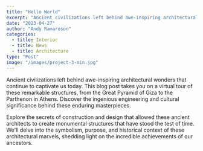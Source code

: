 ```yaml
---
title: "Hello World"
excerpt: "Ancient civilizations left behind awe-inspiring architectural wonders that continue to captivate us today. "
date: "2023-04-27"
author: "Andy Ramaroson"
categories:
  - title: Interior
  - title: News
  - title: Architecture
type: "Post"
image: "/images/project-3-min.jpg"
---
```


Ancient civilizations left behind awe-inspiring architectural wonders that continue to captivate us today. This blog post takes you on a virtual tour of these remarkable structures, from the Great Pyramid of Giza to the Parthenon in Athens. Discover the ingenious engineering and cultural significance behind these enduring masterpieces.

Explore the secrets of construction and design that allowed these ancient architects to create monumental structures that have stood the test of time. We'll delve into the symbolism, purpose, and historical context of these architectural marvels, shedding light on the incredible achievements of our ancestors.
